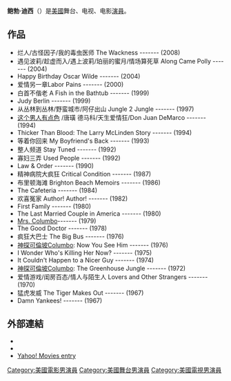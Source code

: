 {{lead section|time=2012-03-08T03:43:10+00:00}}
{{藝人
| 姓名     = 鲍勃·迪西<br />{{lang|en|Bob Dishy}}
| 類型     = 男演員
| 出生日期 =1934年
| 出生地點 ={{USA}}[[紐約|紐約]]Brooklyn
| 職業     = [[演員|演員]]
| 語言     = [[英語|英語]]
| 配偶     =[[Judy_Graubart|Judy Graubart]]
| 網站     =  
| awards     = 
| IMDb    = 0228336
}}
'''鲍勃·迪西'''（{{Lang-en|Bob Dishy}}）是[[美國|美國]]舞台、电视、电影[[演員|演員]]。

== 作品 ==
*烂人/古怪因子/我的毒虫医师 The Wackness ------- (2008)
*遇见波莉/趁虚而入/遇上波莉/珀丽的蜜月/情场算死草 Along Came Polly ------- (2004)
*Happy Birthday Oscar Wilde ------- (2004)
*爱情另一章Labor Pains ------- (2000)
*白首不偕老 A Fish in the Bathtub ------- (1999)
*Judy Berlin ------- (1999)
*从丛林到丛林/野蛮城市/阿仔出山 Jungle 2 Jungle ------- (1997)
*[[这个男人有点色|这个男人有点色]] /唐璜 德马科/天生爱情狂/Don Juan DeMarco ------- (1994)
*Thicker Than Blood: The Larry McLinden Story ------- (1994)
*等着你回来 My Boyfriend's Back ------- (1993)
*整人频道 Stay Tuned ------- (1992)
*寡妇三弄 Used People ------- (1992)
*Law & Order ------- (1990)
*精神病院大疯狂 Critical Condition ------- (1987)
*布里顿海滩 Brighton Beach Memoirs ------- (1986)
*The Cafeteria ------- (1984)
*欢喜冤家 Author! Author! ------- (1982)
*First Family ------- (1980)
*The Last Married Couple in America ------- (1980)
*[[神探可倫坡|Mrs. Columbo]]------- (1979)
*The Good Doctor ------- (1978)
*疯狂大巴士 The Big Bus ------- (1976)
*[[神探可倫坡|神探可倫坡]]Columbo: Now You See Him ------- (1976)
*I Wonder Who's Killing Her Now? ------- (1975)
*It Couldn't Happen to a Nicer Guy ------- (1974)
*[[神探可倫坡|神探可倫坡]]Columbo: The Greenhouse Jungle ------- (1972)
*爱情游戏/闺房百态/情人与陌生人 Lovers and Other Strangers ------- (1970)
*猛虎发威 The Tiger Makes Out ------- (1967)
*Damn Yankees! ------- (1967)

== 外部連結 ==
*{{IMDb name|0228336}}
*{{IBDB name|67342}}
*[http://movies.yahoo.com/shop?d=hc&id=1800022734&cf=gen&intl=us Yahoo! Movies entry]

{{Authority control}}
{{DEFAULTSORT:Dishy, Bob}}
[[Category:美國電影男演員|Category:美國電影男演員]]
[[Category:美國舞台男演員|Category:美國舞台男演員]]
[[Category:美國電視男演員|Category:美國電視男演員]]